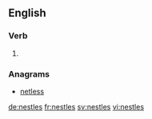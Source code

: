==English==

===Verb===
{{head|en|verb form}}

# {{en-third-person singular of|nestle}}

===Anagrams===
* [[netless#English|netless]]

[[de:nestles]]
[[fr:nestles]]
[[sv:nestles]]
[[vi:nestles]]
